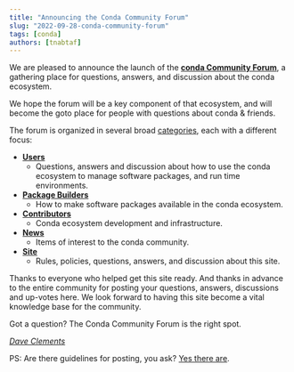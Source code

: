 ```yaml
---
title: "Announcing the Conda Community Forum"
slug: "2022-09-28-conda-community-forum"
tags: [conda]
authors: [tnabtaf]
---
```

We are pleased to announce the launch of the [**conda Community Forum**](https://conda.discourse.group/categories), a gathering place for questions, answers, and discussion about the conda ecosystem.

We hope the forum will be a key component of that ecosystem, and will become the goto place for people with questions about conda & friends.

<!-- truncate -->

The forum is organized in several broad [categories](https://conda.discourse.group/categories), each with a different focus:

* [**Users**](https://conda.discourse.group/c/use/7)
  * Questions, answers and discussion about how to use the conda ecosystem to manage software packages, and run time environments.
* [**Package Builders**](https://conda.discourse.group/c/pkg-building/15)
  * How to make software packages available in the conda ecosystem.
* [**Contributors**](https://conda.discourse.group/c/contrib/12)
  * Conda ecosystem development and infrastructure.
* [**News**](https://conda.discourse.group/c/news/6)
  * Items of interest to the conda community.
* [**Site**](https://conda.discourse.group/c/site/2)
  * Rules, policies, questions, answers, and discussion about this site.

Thanks to everyone who helped get this site ready. And thanks in advance to the entire community for posting your questions, answers, discussions and up-votes here. We look forward to having this site become a vital knowledge base for the community.

Got a question? The Conda Community Forum is the right spot.

*[Dave Clements](https://conda.discourse.group/u/tnabtaf)*

PS: Are there guidelines for posting, you ask? [Yes there are](https://conda.discourse.group/t/welcome-to-the-conda-community-forum/7#guidelines-3).
